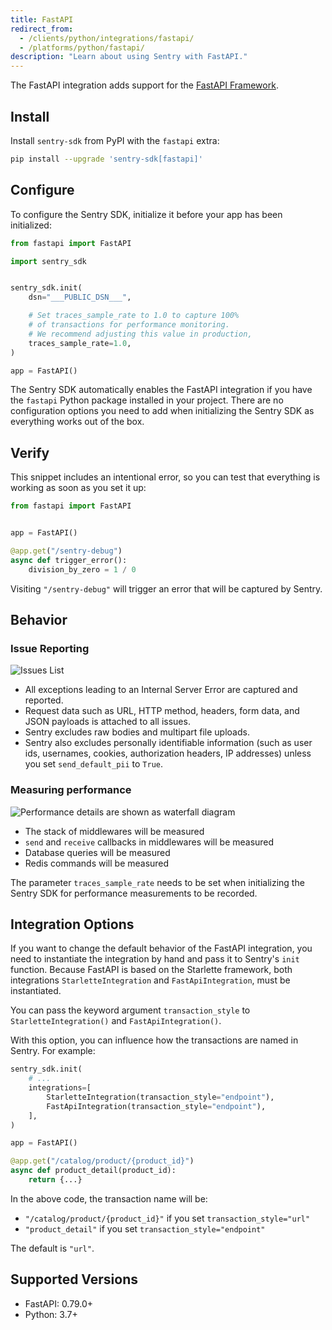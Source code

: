 ```yaml
---
title: FastAPI
redirect_from:
  - /clients/python/integrations/fastapi/
  - /platforms/python/fastapi/
description: "Learn about using Sentry with FastAPI."
---
```


The FastAPI integration adds support for the [FastAPI Framework](https://fastapi.tiangolo.com/).

## Install

Install `sentry-sdk` from PyPI with the `fastapi` extra:

```bash
pip install --upgrade 'sentry-sdk[fastapi]'
```

## Configure

To configure the Sentry SDK, initialize it before your app has been initialized:

```python
from fastapi import FastAPI

import sentry_sdk


sentry_sdk.init(
    dsn="___PUBLIC_DSN___",

    # Set traces_sample_rate to 1.0 to capture 100%
    # of transactions for performance monitoring.
    # We recommend adjusting this value in production,
    traces_sample_rate=1.0,
)

app = FastAPI()
```

The Sentry SDK automatically enables the FastAPI integration if you have the `fastapi` Python package installed in your project. There are no configuration options you need to add when initializing the Sentry SDK as everything works out of the box.

## Verify

This snippet includes an intentional error, so you can test that everything is working as soon as you set it up:

```python
from fastapi import FastAPI


app = FastAPI()

@app.get("/sentry-debug")
async def trigger_error():
    division_by_zero = 1 / 0

```

Visiting `"/sentry-debug"` will trigger an error that will be captured by Sentry.

## Behavior

### Issue Reporting

![Issues List](issues-list.png)

- All exceptions leading to an Internal Server Error are captured and reported.
- Request data such as URL, HTTP method, headers, form data, and JSON payloads is attached to all issues.
- Sentry excludes raw bodies and multipart file uploads.
- Sentry also excludes personally identifiable information (such as user ids, usernames, cookies, authorization headers, IP addresses) unless you set `send_default_pii` to `True`.

### Measuring performance

![Performance details are shown as waterfall diagram](performance-details.png)

- The stack of middlewares will be measured
- `send` and `receive` callbacks in middlewares will be measured
- Database queries will be measured
- Redis commands will be measured
<Note>

The parameter `traces_sample_rate` needs to be set when initializing the Sentry SDK for performance measurements to be recorded.

</Note>

## Integration Options

If you want to change the default behavior of the FastAPI integration, you need to instantiate the integration by hand and pass it to Sentry's `init` function. Because FastAPI is based on the Starlette framework, both integrations `StarletteIntegration` and `FastApiIntegration`, must be instantiated.

<ConfigKey name="transaction_style">

You can pass the keyword argument `transaction_style` to `StarletteIntegration()` and `FastApiIntegration()`.

With this option, you can influence how the transactions are named in Sentry. For example:

```python
sentry_sdk.init(
    # ...
    integrations=[
        StarletteIntegration(transaction_style="endpoint"),
        FastApiIntegration(transaction_style="endpoint"),
    ],
)

app = FastAPI()

@app.get("/catalog/product/{product_id}")
async def product_detail(product_id):
    return {...}
```

In the above code, the transaction name will be:

- `"/catalog/product/{product_id}"` if you set `transaction_style="url"`
- `"product_detail"` if you set `transaction_style="endpoint"`

The default is `"url"`.

</ConfigKey>

## Supported Versions

- FastAPI: 0.79.0+
- Python: 3.7+

